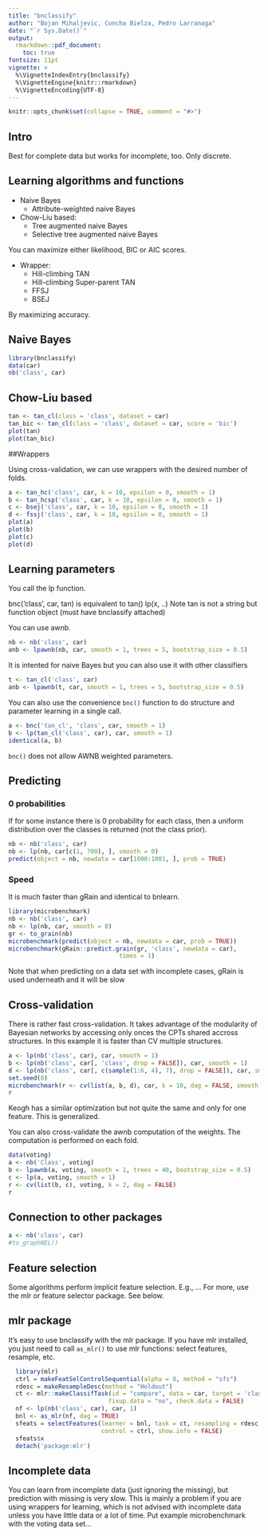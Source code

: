 ```yaml
---
title: "bnclassify"
author: "Bojan Mihaljevic, Concha Bielza, Pedro Larranaga"
date: "`r Sys.Date()`"
output: 
  rmarkdown::pdf_document:
    toc: true
fontsize: 11pt
vignette: >
  %\VignetteIndexEntry{bnclassify}
  %\VignetteEngine{knitr::rmarkdown}
  %\VignetteEncoding{UTF-8}
---
```


```r
knitr::opts_chunk$set(collapse = TRUE, comment = "#>")
```

## Intro
Best for complete data but works for incomplete, too. Only discrete.

## Learning algorithms and functions

* Naive Bayes 
    * Attribute-weighted naive Bayes

* Chow-Liu based:
    * Tree augmented naive Bayes
    * Selective tree augmented naive Bayes
  
You can maximize either likelihood, BIC or AIC scores.   

* Wrapper: 
    * Hill-climbing TAN
    * Hill-climbing Super-parent TAN
    * FFSJ
    * BSEJ

By maximizing accuracy.

## Naive Bayes
```r
library(bnclassify)
data(car)
nb('class', car)
```

## Chow-Liu based 
<!-- Quadratic time fast. -->
<!-- You can learn with these functions ... -->

```r
tan <- tan_cl(class = 'class', dataset = car)
tan_bic <- tan_cl(class = 'class', dataset = car, score = 'bic')
plot(tan)
plot(tan_bic)
```

##Wrappers

Using cross-validation, we can use wrappers with the desired number of folds. 

```r
a <- tan_hc('class', car, k = 10, epsilon = 0, smooth = 1)
b <- tan_hcsp('class', car, k = 10, epsilon = 0, smooth = 1)
c <- bsej('class', car, k = 10, epsilon = 0, smooth = 1)
d <- fssj('class', car, k = 10, epsilon = 0, smooth = 1)
plot(a)
plot(b)
plot(c)
plot(d)
```




## Learning parameters
You call the lp function.

  
bnc('class', car, tan) is equivalent to tan() lp(x, ..)
Note tan is not a string but function object (must have bnclassify attached)


You can use awnb. 

```r
nb <- nb('class', car)
anb <- lpawnb(nb, car, smooth = 1, trees = 5, bootstrap_size = 0.5)
```

It is intented for naive Bayes but you can also use it with other classifiers
```r
t <- tan_cl('class', car)
anb <- lpawnb(t, car, smooth = 1, trees = 5, bootstrap_size = 0.5)
```


You can also use the convenience `bnc()` function to do structure and parameter learning in a single call. 

```r
a <- bnc('tan_cl', 'class', car, smooth = 1)
b <- lp(tan_cl('class', car), car, smooth = 1)
identical(a, b)
```

`bnc()` does not allow AWNB weighted parameters.

## Predicting 

### 0 probabilities
If for some instance there is 0 probability for each class, then a uniform distribution over the classes is returned (not the class prior). 

```r
nb <- nb('class', car)
nb <- lp(nb, car[c(1, 700), ], smooth = 0)
predict(object = nb, newdata = car[1000:1001, ], prob = TRUE)
```

### Speed 
It is much faster than gRain and identical to bnlearn.

```r
library(microbenchmark)
nb <- nb('class', car)
nb <- lp(nb, car, smooth = 0)
gr <- to_grain(nb)
microbenchmark(predict(object = nb, newdata = car, prob = TRUE))
microbenchmark(gRain::predict.grain(gr, 'class', newdata = car),
                               times = 1)
```

Note that when predicting on a data set with incomplete cases, gRain is used underneath and it will be slow


## Cross-validation
There is rather fast cross-validation. It takes advantage of the modularity of Bayesian networks by accessing only onces the CPTs shared accross structures. In this example it is faster than CV multiple structures.

```r
a <- lp(nb('class', car), car, smooth = 1)	
b <- lp(nb('class', car[, 'class', drop = FALSE]), car, smooth = 1)
d <- lp(nb('class', car[, c(sample(1:6, 4), 7), drop = FALSE]), car, smooth = 1)	
set.seed(0)
microbenchmark(r <- cv(list(a, b, d), car, k = 10, dag = FALSE, smooth = 1))
r
```

Keogh has a similar optimization but not quite the same and only for one feature. This is generalized.


You can also cross-validate the awnb computation of the weights. The computation is performed on each fold. 

```r
data(voting)
a <- nb('Class', voting)
b <- lpawnb(a, voting, smooth = 1, trees = 40, bootstrap_size = 0.5)
c <- lp(a, voting, smooth = 1)
r <- cv(list(b, c), voting, k = 2, dag = FALSE)
r
```

## Connection to other packages 

```r
a <- nb('class', car)
#to_graphNEL()
```

## Feature selection

Some algorithms perform implicit feature selection. E.g., ... For more, use the mlr or feature selector package. See below. 

## mlr package
It's easy to use bnclassify with the mlr package. If you have mlr installed, you just need to call `as_mlr()` to use mlr functions: select features, resample, etc.

```r
  library(mlr)
  ctrl = makeFeatSelControlSequential(alpha = 0, method = "sfs")
  rdesc = makeResampleDesc(method = "Holdout")
  ct <- mlr::makeClassifTask(id = "compare", data = car, target = 'class', 
                            fixup.data = "no", check.data = FALSE)  
  nf <- lp(nb('class', car), car, 1)
  bnl <- as_mlr(nf, dag = TRUE)
  sfeats = selectFeatures(learner = bnl, task = ct, resampling = rdesc,
                          control = ctrl, show.info = FALSE)
  sfeats$x
  detach('package:mlr')
```

## Incomplete data
You can learn from incomplete data (just ignoring the missing), but prediction with missing is very slow. This is mainly a problem if you are using wrappers for learning, which is not  advised with incomplete data unless you have little data or a lot of time. Put example microbenchmark with the voting data set...
